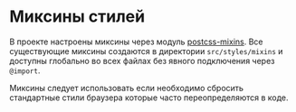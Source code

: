 
<Meta title="Документация/Миксины стилей" />

# Миксины стилей

В проекте настроены миксины через модуль [postcss-mixins](https://github.com/postcss/postcss-mixins).
Все существующие миксины создаются в директории `src/styles/mixins` и
доступны глобально во всех файлах без явного подключения через `@import`.

Миксины следует использовать если необходимо сбросить стандартные стили браузера
которые часто переопределяются в коде.

